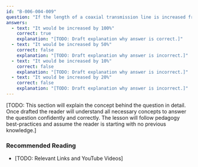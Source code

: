 ```yaml
---
id: "B-006-004-009"
question: "If the length of a coaxial transmission line is increased from 20 metres to 40 metres, how would this affect the line loss?"
answers:
  - text: "It would be increased by 100%"
    correct: true
    explanation: "[TODO: Draft explanation why answer is correct.]"
  - text: "It would be increased by 50%"
    correct: false
    explanation: "[TODO: Draft explanation why answer is incorrect.]"
  - text: "It would be increased by 10%"
    correct: false
    explanation: "[TODO: Draft explanation why answer is incorrect.]"
  - text: "It would be increased by 20%"
    correct: false
    explanation: "[TODO: Draft explanation why answer is incorrect.]"
---
```


[TODO: This section will explain the concept behind the question in detail. Once drafted the reader will understand all necessary concepts to answer the question confidently and correctly. The lesson will follow pedagogy best-practices and assume the reader is starting with no previous knowledge.]

### Recommended Reading

- [TODO: Relevant Links and YouTube Videos]
